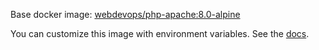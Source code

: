 Base docker image: [webdevops/php-apache:8.0-alpine](https://hub.docker.com/r/webdevops/php-apache/)

You can customize this image with environment variables. See the [docs](https://dockerfile.readthedocs.io/en/latest/content/DockerImages/dockerfiles/php-apache.html).